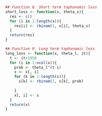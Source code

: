 
```r
## Function 8. Short term taphonomic loss
short_loss <- function(x, theta_s){
  res <- c()
  for (i in 1:length(x)){
    res[i] <- rbinom(1, x[i], theta_s)
  }
  return(res)
}

## Function 9. Long term taphonomic loss
long_loss <- function(x, theta_l, it){
  t <- it+1950
  for (i in 1:ncol(x)){
    prob <- theta_l^(t-i)
    s <- x[, i]
    for (k in 1:length(s)){
      s[k] <- rbinom(1, s[k], prob)
      
    }
    x[, i] <- s  
  }
  return(x)
}
```

